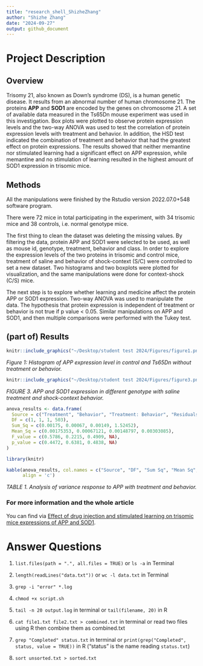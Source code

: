 ```yaml
---
title: "research_shell_ShizheZhang"
author: "Shizhe Zhang"
date: "2024-09-27"
output: github_document
---
```


# Project Description

## Overview

Trisomy 21, also known as Down's syndrome (DS), is a human genetic disease. It results from an
abnormal number of human chromosome 21. The proteins **APP** and **SOD1** are encoded by the genes on chromosome 21. A set of available data measured in the Ts65Dn mouse experiment was used in this investigation. Box plots were plotted to observe protein expression levels and the two-way ANOVA was used to test the correlation of protein expression levels with treatment and behavior. In addition, the HSD test indicated the combination of treatment and behavior that had the greatest effect on protein expressions. The results showed that neither memantine nor stimulated learning had a significant effect on APP expression, while memantine and no stimulation of learning resulted in the highest amount of SOD1 expression in trisomic mice.

## Methods

All the manipulations were finished by the Rstudio version 2022.07.0+548 software program.

There were 72 mice in total participating in the experiment, with 34 trisomic mice and
38 controls, i.e. normal genotype mice.

The first thing to clean the dataset was deleting the missing values. By filtering the data, protein APP and SOD1 were selected to be used, as well as mouse id, genotype, treatment, behavior and class. In
order to explore the expression levels of the two proteins in trisomic and control mice, treatment of saline and behavior of shock-context (S/C) were controlled to set a new dataset. Two histograms and two
boxplots were plotted for visualization, and the same manipulations were done for context-shock (C/S)
mice.

The next step is to explore whether learning and medicine affect the protein APP or SOD1 expression.
Two-way ANOVA was used to manipulate the data. The hypothesis that protein expression is independent
of treatment or behavior is not true if p value < 0.05. Similar manipulations on APP and SOD1, and then
multiple comparisons were performed with the Tukey test.

## (part of) Results


```r
knitr::include_graphics("~/Desktop/student test 2024/Figures/figure1.png")
```

*Figure 1: Histogram of APP expression level in control and Ts65Dn without treatment or behavior.*

```r
knitr::include_graphics("~/Desktop/student test 2024/Figures/figure3.png")
```

*FIGURE 3. APP and SOD1 expression in different genotype with saline treatment and shock-context behavior.*

```r
anova_results <- data.frame(
  Source = c("Treatment", "Behavior", "Treatment: Behavior", "Residuals"),
  DF = c(1, 1, 1, 503),
  Sum_Sq = c(0.00175, 0.00067, 0.00149, 1.52452),
  Mean_Sq = c(0.00175353, 0.00067121, 0.00148797, 0.00303085),
  F_value = c(0.5786, 0.2215, 0.4909, NA),
  p_value = c(0.4472, 0.6381, 0.4838, NA)
)
```

```r
library(knitr)

kable(anova_results, col.names = c("Source", "DF", "Sum Sq", "Mean Sq", "F value", "Pr(>F)"),
      align = 'c')
```

*TABLE 1. Analysis of variance response to APP with treatment and behavior.*

### For more information and the whole article
You can find via [Effect of drug injection and stimulated learning on trisomic mice expressions of APP and SOD1](https://www.spiedigitallibrary.org/conference-proceedings-of-spie/12611/126115G/Effect-of-drug-injection-and-stimulated-learning-on-trisomic-mice/10.1117/12.2669963.full).



# Answer Questions 

1. `list.files(path = ".", all.files = TRUE)` or `ls -a` in Terminal

2. `length(readLines("data.txt"))` or `wc -l data.txt` in Terminal

3. `grep -i "error" *.log`

4. `chmod +x script.sh`

5. `tail -n 20 output.log` in terminal or `tail(filename, 20)` in R

6. `cat file1.txt file2.txt > combined.txt` in terminal or read two files using R then combine them as combined.txt

7. `grep "Completed" status.txt` in terminal or `print(grep("Completed", status, value = TRUE))` in R ("status" is the name reading `status.txt`)

8. `sort unsorted.txt > sorted.txt` 

